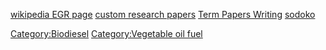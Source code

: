 [http://en.wikipedia.org/wiki/Exhaust_gas_recirculation wikipedia EGR page]
[http://www.besttermpaper.com/ custom research papers]
[http://www.flashpapers.com/ Term Papers Writing]
[http://sodoko.info sodoko]

{{Stub}}
[[Category:Biodiesel]]
[[Category:Vegetable oil fuel]]